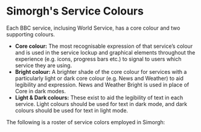 
<Meta title="docs/ux/colors/service" />

# Simorgh's Service Colours

Each BBC service, inclusing World Service, has a core colour and two supporting colours.

- **Core colour:** The most recognisable expression of that service’s colour and is used in the service lockup and graphical elements throughout the experience (e.g. icons, progress bars etc.) to signal to users which service they are using.
- **Bright colour:** A brighter shade of the core colour for services with a particularly light or dark core colour (e.g. News and Weather) to aid legibility and expression. News and Weather Bright is used in place of Core in dark modes.
- **Light & Dark colours:** These exist to aid the legibility of text in each service. Light colours should be used for text in dark mode, and dark colours should be used for text in light mode.

The following is a roster of service colors employed in Simorgh:

<ThemeProvider service="news">
  <ColorList Colors={SERVICE} />
</ThemeProvider>
